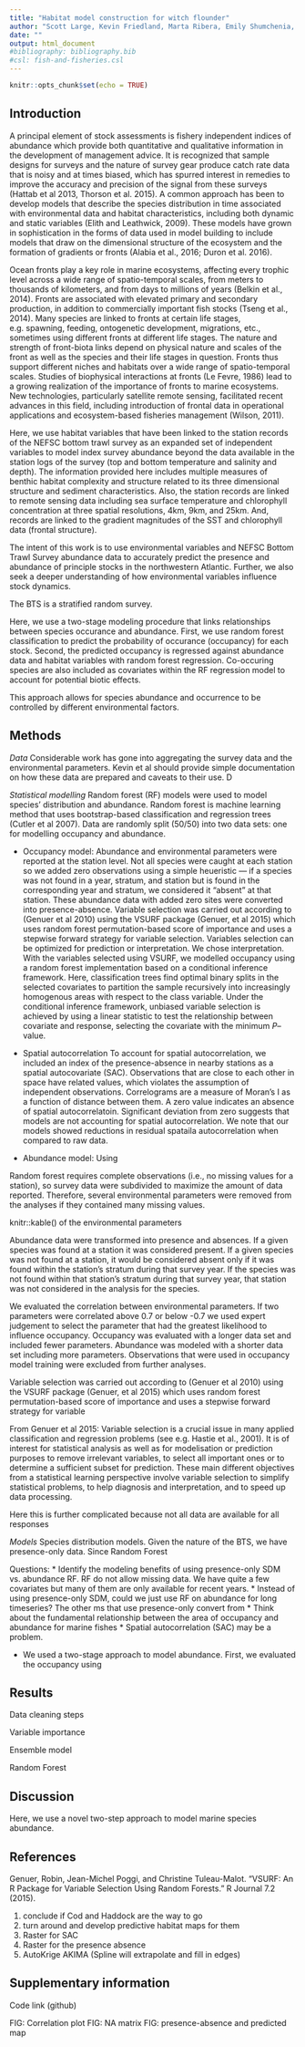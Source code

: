 ```yaml
---
title: "Habitat model construction for witch flounder"
author: "Scott Large, Kevin Friedland, Marta Ribera, Emily Shumchenia, John Manderson, Kristin Kleisner, and Sean Lucey + others?"
date: ""
output: html_document
#bibliography: bibliography.bib
#csl: fish-and-fisheries.csl
---
```


```r
knitr::opts_chunk$set(echo = TRUE)
```

## Introduction

A principal element of stock assessments is fishery independent indices of abundance which provide both quantitative and qualitative information in the development of management advice. It is recognized that sample designs for surveys and the nature of survey gear produce catch rate data that is noisy and at times biased, which has spurred interest in remedies to improve the accuracy and precision of the signal from these surveys (Hattab et al 2013, Thorson et al. 2015). A common approach has been to develop models that describe the species distribution in time associated with environmental data and habitat characteristics, including both dynamic and static variables (Elith and Leathwick, 2009). These models have grown in sophistication in the forms of data used in model building to include models that draw on the dimensional structure of the ecosystem and the formation of gradients or fronts (Alabia et al., 2016; Duron et al. 2016).

Ocean fronts play a key role in marine ecosystems, affecting every trophic level across a wide range of spatio-temporal scales, from meters to thousands of kilometers, and from days to millions of years (Belkin et al., 2014). Fronts are associated with elevated primary and secondary production, in addition to commercially important fish stocks (Tseng et al., 2014). Many species are linked to fronts at certain life stages, e.g. spawning, feeding, ontogenetic development, migrations, etc., sometimes using different fronts at different life stages. The nature and strength of front-biota links depend on physical nature and scales of the front as well as the species and their life stages in question. Fronts thus support different niches and habitats over a wide range of spatio-temporal scales. Studies of biophysical interactions at fronts (Le Fevre, 1986) lead to a growing realization of the importance of fronts to marine ecosystems. New technologies, particularly satellite remote sensing, facilitated recent advances in this field, including introduction of frontal data in operational applications and ecosystem-based fisheries management (Wilson, 2011).

Here, we use habitat variables that have been linked to the station records of the NEFSC bottom trawl survey as an expanded set of independent variables to model index survey abundance beyond the data available in the station logs of the survey (top and bottom temperature and salinity and depth). The information provided here includes multiple measures of benthic habitat complexity and structure related to its three dimensional structure and sediment characteristics. Also, the station records are linked to remote sensing data including sea surface temperature and chlorophyll concentration at three spatial resolutions, 4km, 9km, and 25km. And, records are linked to the gradient magnitudes of the SST and chlorophyll data (frontal structure). 

The intent of this work is to use environmental variables and NEFSC Bottom Trawl Survey abundance data to accurately predict the presence and abundance of principle stocks in the northwestern Atlantic. Further, we also seek a deeper understanding of how environmental variables influence stock dynamics.

The BTS is a stratified random survey.

Here, we use a two-stage modeling procedure that links relationships between species occurance and abundance. First, we use random forest classification to predict the probability of occurance (occupancy) for each stock. Second, the predicted occupancy is regressed against abundance data and habitat variables with random forest regression. Co-occuring species are also included as covariates within the RF regression model to account for potential biotic effects. 

This approach allows for species abundance and occurrence to be controlled by different environmental factors. 

## Methods

<em>Data</em>
Considerable work has gone into aggregating the survey data and the environmental parameters. Kevin et al should provide simple documentation on how these data are prepared and caveats to their use. D

<em>Statistical modelling</em>
Random forest (RF) models were used to model species' distribution and abundance. Random forest is machine learning method that uses bootstrap-based classification and regression trees (Cutler et al 2007). Data are randomly split (50/50) into two data sets: one for modelling occupancy and abundance.   

* Occupancy model:
Abundance and environmental parameters were reported at the station level. Not all species were caught at each station so we added zero observations using a simple heueristic --- if a species was not found in a year, stratum, and station but is found in the corresponding year and stratum, we considered it "absent" at that station. These abundance data with added zero sites were converted into presence-absence. Variable selection was carried out according to (Genuer et al 2010) using the VSURF package (Genuer, et al 2015) which uses random forest permutation-based score of importance and uses a stepwise forward strategy for variable selection. Variables selection can be optimized for prediction or interpretation. We chose interpretation. With the variables selected using VSURF, we modelled occupancy using a random forest implementation based on a conditional inference framework. Here, classification trees find optimal binary splits in the selected covariates to partition the sample recursively into increasingly homogenous areas with respect to the class variable. Under the conditional inference framework, unbiased variable selection is achieved by using a linear statistic to test the relationship between covariate and response, selecting the covariate with the minimum <em>P</em>--value. 

* Spatial autocorrelation
To account for spatial autocorrelation, we included an index of the presence-absence in nearby stations as a spatial autocovariate (SAC). Observations that are close to each other in space have related values, which violates the assumption of independent observations. Correlograms are a measure of Moran's I as a function of distance between them. A zero value indicates an absence of spatial autocorrelatoin. Significant deviation from zero suggests that models are not accounting for spatial autocorrelation. We note that our models showed reductions in residual spataila autocorrelation when compared to raw data.  

* Abundance model:
Using 

Random forest requires complete observations (i.e., no missing values for a station), so survey data were subdivided to maximize the amount of data reported. Therefore, several environmental parameters were removed from the analyses if they contained many missing values. 


knitr::kable() of the environmental parameters

Abundance data were transformed into presence and absences. If a given species was found at a station it was considered present. If a given species was not found at a station, it would be considered absent only if it was found within the station's stratum during that survey year. If the species was not found within that station's stratum during that survey year, that station was not considered in the analysis for the species.   


We evaluated the correlation between environmental parameters. If two parameters were correlated above 0.7 or below -0.7 we used expert judgement to select the parameter that had the greatest likelihood to influence occupancy. Occupancy was evaluated with a longer data set and included fewer parameters. Abundance was modeled with a shorter data set including more parameters. Observations that were used in occupancy model training were excluded from further analyses. 




Variable selection was carried out according to (Genuer et al 2010) using the VSURF package (Genuer, et al 2015) which uses random forest permutation-based score of importance and uses a stepwise forward strategy for variable 

From Genuer et al 2015: Variable selection is a crucial issue in many applied classification and regression problems (see e.g. Hastie et al., 2001). It is of interest for statistical analysis as well as for modelisation or prediction purposes to remove irrelevant variables, to select all important ones or to determine a sufficient subset for prediction. These main different objectives from a statistical learning perspective involve variable selection to simplify statistical problems, to help diagnosis and interpretation, and to speed up data processing.

Here this is further complicated because not all data are available for all responses

<em>Models</em>
Species distribution models. Given the nature of the BTS, we have presence-only data. Since Random Forest

Questions:
* Identify the modeling benefits of using presence-only SDM vs. abundance RF. RF do not allow missing data. We have quite a few covariates but many of them are only available for recent years. 
* Instead of using presence-only SDM, could we just use RF on abundance for long timeseries? The other ms that use presence-only convert from 
* Think about the fundamental relationship between the area of occupancy and abundance for marine fishes
* Spatial autocorrelation (SAC) may be a problem. 

* We used a two-stage approach to model abundance. First, we evaluated the occupancy using 

## Results
Data cleaning steps

Variable importance

Ensemble model

Random Forest

## Discussion

Here, we use a novel two-step approach to model marine species abundance. 


## References
Genuer, Robin, Jean-Michel Poggi, and Christine Tuleau-Malot. "VSURF: An R Package for Variable Selection Using Random Forests." R Journal 7.2 (2015).



1) conclude if Cod and Haddock are the way to go
2) turn around and develop predictive habitat maps for them
3) Raster for SAC
4) Raster for the presence absence
5) AutoKrige AKIMA (Spline will extrapolate and fill in edges)


## Supplementary information
Code link (github)

FIG: Correlation plot
FIG: NA matrix
FIG: presence-absence and predicted map